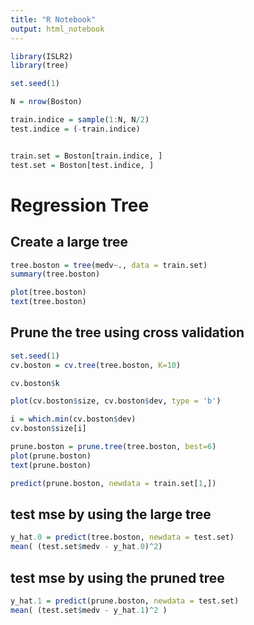 ```yaml
---
title: "R Notebook"
output: html_notebook
---
```


```r
library(ISLR2)
library(tree)

set.seed(1)

N = nrow(Boston)

train.indice = sample(1:N, N/2)
test.indice = (-train.indice)


train.set = Boston[train.indice, ]
test.set = Boston[test.indice, ]

```
# Regression Tree
## Create a large tree
```r
tree.boston = tree(medv~., data = train.set)
summary(tree.boston)

```

```r
plot(tree.boston)
text(tree.boston)
```
## Prune the tree using cross validation
```r
set.seed(1)
cv.boston = cv.tree(tree.boston, K=10)

cv.boston$k
```
```r
plot(cv.boston$size, cv.boston$dev, type = 'b')
```
```r
i = which.min(cv.boston$dev)
cv.boston$size[i]
```
```r
prune.boston = prune.tree(tree.boston, best=6)
plot(prune.boston)
text(prune.boston)
```
```r
predict(prune.boston, newdata = train.set[1,])
```
## test mse by using the large tree
```r
y_hat.0 = predict(tree.boston, newdata = test.set)
mean( (test.set$medv - y_hat.0)^2)
```
## test mse by using the pruned tree
```r
y_hat.1 = predict(prune.boston, newdata = test.set)
mean( (test.set$medv - y_hat.1)^2 )
```












